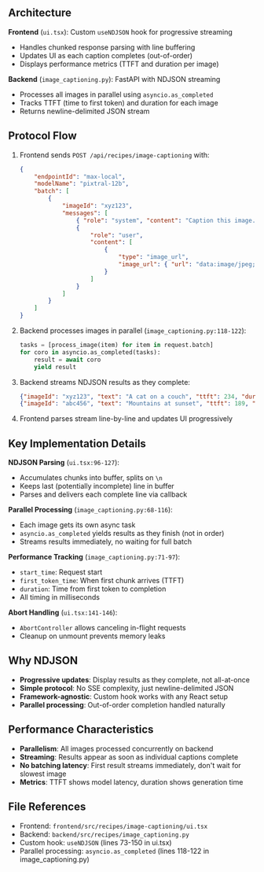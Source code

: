 ## Architecture

**Frontend** (`ui.tsx`): Custom `useNDJSON` hook for progressive streaming

- Handles chunked response parsing with line buffering
- Updates UI as each caption completes (out-of-order)
- Displays performance metrics (TTFT and duration per image)

**Backend** (`image_captioning.py`): FastAPI with NDJSON streaming

- Processes all images in parallel using `asyncio.as_completed`
- Tracks TTFT (time to first token) and duration for each image
- Returns newline-delimited JSON stream

## Protocol Flow

1. Frontend sends `POST /api/recipes/image-captioning` with:

    ```json
    {
        "endpointId": "max-local",
        "modelName": "pixtral-12b",
        "batch": [
            {
                "imageId": "xyz123",
                "messages": [
                    { "role": "system", "content": "Caption this image..." },
                    {
                        "role": "user",
                        "content": [
                            {
                                "type": "image_url",
                                "image_url": { "url": "data:image/jpeg;base64,..." }
                            }
                        ]
                    }
                ]
            }
        ]
    }
    ```

2. Backend processes images in parallel (`image_captioning.py:118-122`):

    ```python
    tasks = [process_image(item) for item in request.batch]
    for coro in asyncio.as_completed(tasks):
        result = await coro
        yield result
    ```

3. Backend streams NDJSON results as they complete:

    ```json
    {"imageId": "xyz123", "text": "A cat on a couch", "ttft": 234, "duration": 567}
    {"imageId": "abc456", "text": "Mountains at sunset", "ttft": 189, "duration": 423}
    ```

4. Frontend parses stream line-by-line and updates UI progressively

## Key Implementation Details

**NDJSON Parsing** (`ui.tsx:96-127`):

- Accumulates chunks into buffer, splits on `\n`
- Keeps last (potentially incomplete) line in buffer
- Parses and delivers each complete line via callback

**Parallel Processing** (`image_captioning.py:68-116`):

- Each image gets its own async task
- `asyncio.as_completed` yields results as they finish (not in order)
- Streams results immediately, no waiting for full batch

**Performance Tracking** (`image_captioning.py:71-97`):

- `start_time`: Request start
- `first_token_time`: When first chunk arrives (TTFT)
- `duration`: Time from first token to completion
- All timing in milliseconds

**Abort Handling** (`ui.tsx:141-146`):

- `AbortController` allows canceling in-flight requests
- Cleanup on unmount prevents memory leaks

## Why NDJSON

- **Progressive updates**: Display results as they complete, not all-at-once
- **Simple protocol**: No SSE complexity, just newline-delimited JSON
- **Framework-agnostic**: Custom hook works with any React setup
- **Parallel processing**: Out-of-order completion handled naturally

## Performance Characteristics

- **Parallelism**: All images processed concurrently on backend
- **Streaming**: Results appear as soon as individual captions complete
- **No batching latency**: First result streams immediately, don't wait for slowest image
- **Metrics**: TTFT shows model latency, duration shows generation time

## File References

- Frontend: `frontend/src/recipes/image-captioning/ui.tsx`
- Backend: `backend/src/recipes/image_captioning.py`
- Custom hook: `useNDJSON` (lines 73-150 in ui.tsx)
- Parallel processing: `asyncio.as_completed` (lines 118-122 in image_captioning.py)
